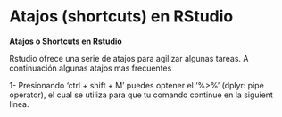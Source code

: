 # Atajos (shortcuts) en RStudio {#c4_atajos}



**Atajos o Shortcuts en Rstudio**

Rstudio ofrece una serie de atajos para agilizar algunas tareas.  A continuación algunas atajos mas frecuentes


1- Presionando 'ctrl + shift + M' puedes optener el '%>%' (dplyr: pipe operator), el cual se utiliza para que tu comando continue en la siguient linea. 

```r

```